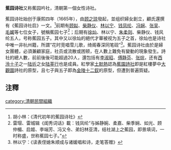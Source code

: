 '''蕉园诗社'''又称蕉园吟社，清朝第一個女性诗社。

蕉园诗社始创于康熙四年（1665年），由[[顾之琼|顾之琼]]發起，並组织婦女創立，顧氏還撰有《蕉园诗社启》一文。<ref>胡小林：《清代初年的蕉园诗社》</ref>前期有[[顾姒|顾姒]]、[[柴静仪|柴静仪]]、[[林以宁|林以宁]]、[[钱凤纶|钱凤纶]]、[[冯娴|冯娴]]、[[张吴|张吴]]、[[毛娓|毛娓]]等七位女子，號稱蕉园七子<ref>雷瑁、雷城辑《闺秀词话》載：钱凤纶“与姊静婉、柔嘉、柴季娴、如光、顾仲楣、启姬、李端芳、冯又令、弟妇林亚清，结社湖上之蕉园，即景填词，一时称盛，世称蕉园七子。”</ref>；后期有[[徐燦_(詞人)|徐灿]]、林以宁、[[朱柔则|朱柔则]]、柴静仪、钱风纶五人，号称蕉园五子。其中又以徐灿的絕代才華被视为五子之首，徐灿也是诗社中唯一非杭州籍，所謂“花时竞唱雪儿歌，绮阁春深同笔砚”<ref>林以宁：《读表侄媳朱顺成与诸媛唱和诗，走笔答赠》</ref>。蕉园诗社由於是婦女團體，必須兼顧家庭，社员或流散或困顿，在人數上難免有變動的現象發生。詩社的總人數，前前後後可能超過20人，還包括有[[李淑昭|李淑昭]]、[[傅静芬|傅静芬]]、[[张琮|张琮]]，还有[[西泠十子|西泠十子]]之一[[陆圻|陆圻]]之女[[陆莘行|陆莘行]]也是成員。紅學家[[土默熱|土默熱]]認為[[蕉園詩社|蕉園詩社]]即是紅樓夢中[[大觀園|大觀園]]詩社的原型，且七子與五子即為[[金陵十二釵|金陵十二釵]]的原型，但遭到普遍質疑。

== 注釋 ==
{{reflist}}
[[category:清朝民間組織|category:清朝民間組織]]